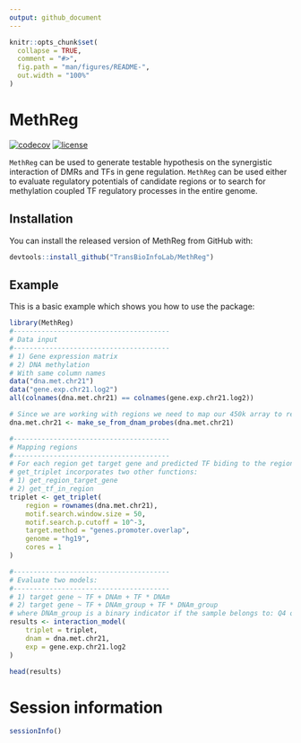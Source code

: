 ```yaml
---
output: github_document
---
```


<!-- README.md is generated from README.Rmd. Please edit that file -->

```r
knitr::opts_chunk$set(
  collapse = TRUE,
  comment = "#>",
  fig.path = "man/figures/README-",
  out.width = "100%"
)
```

# MethReg

<!-- badges: start -->
[![codecov](https://codecov.io/gl/tiagochst/methtf/branch/%5Cx6d6173746572/graph/badge.svg?token=NESBYPVF64)](https://codecov.io/gl/tiagochst/methtf)
[![license](https://img.shields.io/badge/license-GPL%20(%3E%3D%202)-blue)]()
<!-- badges: end -->


`MethReg` can be used to generate testable hypothesis on the synergistic interaction of DMRs and TFs in gene regulation. 
`MethReg` can be used either to evaluate regulatory potentials of candidate regions or to search for methylation coupled TF regulatory processes in the entire genome.

## Installation

You can install the released version of MethReg from GitHub with:

``` r
devtools::install_github("TransBioInfoLab/MethReg")
```

## Example

This is a basic example which shows you how to use the package:

```r
library(MethReg)
#---------------------------------------
# Data input
#---------------------------------------
# 1) Gene expression matrix
# 2) DNA methylation
# With same column names
data("dna.met.chr21")
data("gene.exp.chr21.log2")
all(colnames(dna.met.chr21) == colnames(gene.exp.chr21.log2))

# Since we are working with regions we need to map our 450k array to regions
dna.met.chr21 <- make_se_from_dnam_probes(dna.met.chr21)
```

```r
#---------------------------------------
# Mapping regions
#---------------------------------------
# For each region get target gene and predicted TF biding to the regions
# get_triplet incorporates two other functions:
# 1) get_region_target_gene
# 2) get_tf_in_region
triplet <- get_triplet(
    region = rownames(dna.met.chr21),
    motif.search.window.size = 50,
    motif.search.p.cutoff = 10^-3,
    target.method = "genes.promoter.overlap",
    genome = "hg19",
    cores = 1
)
```

```r
#---------------------------------------
# Evaluate two models: 
#---------------------------------------
# 1) target gene ~ TF + DNAm + TF * DNAm
# 2) target gene ~ TF + DNAm_group + TF * DNAm_group 
# where DNAm_group is a binary indicator if the sample belongs to: Q4 or Q1
results <- interaction_model(
    triplet = triplet, 
    dnam = dna.met.chr21,
    exp = gene.exp.chr21.log2
)
```

```r
head(results)
```

# Session information
```R
sessionInfo()
```

